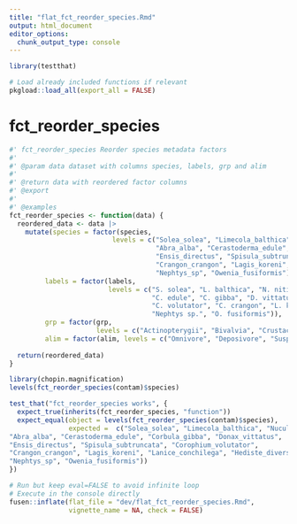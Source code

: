 ```yaml
---
title: "flat_fct_reorder_species.Rmd"
output: html_document
editor_options: 
  chunk_output_type: console
---
```


```r
library(testthat)
```

```r
# Load already included functions if relevant
pkgload::load_all(export_all = FALSE)
```

# fct_reorder_species

```r
#' fct_reorder_species Reorder species metadata factors
#'
#' @param data dataset with columns species, labels, grp and alim
#'
#' @return data with reordered factor columns
#' @export
#'
#' @examples
fct_reorder_species <- function(data) {
  reordered_data <- data |> 
    mutate(species = factor(species,
                          levels = c("Solea_solea", "Limecola_balthica", "Nucula_nitidosa", "Scrobicularia_plana",
                                     "Abra_alba", "Cerastoderma_edule", "Corbula_gibba", "Donax_vittatus",
                                     "Ensis_directus", "Spisula_subtruncata", "Corophium_volutator",
                                     "Crangon_crangon", "Lagis_koreni", "Lanice_conchilega", "Hediste_diversicolor",
                                     "Nephtys_sp", "Owenia_fusiformis")),
         labels = factor(labels,
                         levels = c("S. solea", "L. balthica", "N. nitidosa", "S. plana", "A. alba", 
                                    "C. edule", "C. gibba", "D. vittatus", "E. directus", "S. subtruncata", 
                                    "C. volutator", "C. crangon", "L. koreni", "L. conchilega", "H. diversicolor", 
                                    "Nephtys sp.", "O. fusiformis")),
         grp = factor(grp,
                      levels = c("Actinopterygii", "Bivalvia", "Crustacea", "Polychaeta")),
         alim = factor(alim, levels = c("Omnivore", "Deposivore", "Suspensivore")))
  
  return(reordered_data)
}
```

```r
library(chopin.magnification)
levels(fct_reorder_species(contam)$species)
```

```r
test_that("fct_reorder_species works", {
  expect_true(inherits(fct_reorder_species, "function"))
  expect_equal(object = levels(fct_reorder_species(contam)$species),
               expected =  c("Solea_solea", "Limecola_balthica", "Nucula_nitidosa", "Scrobicularia_plana", 
"Abra_alba", "Cerastoderma_edule", "Corbula_gibba", "Donax_vittatus", 
"Ensis_directus", "Spisula_subtruncata", "Corophium_volutator", 
"Crangon_crangon", "Lagis_koreni", "Lanice_conchilega", "Hediste_diversicolor", 
"Nephtys_sp", "Owenia_fusiformis"))
})
```


```r
# Run but keep eval=FALSE to avoid infinite loop
# Execute in the console directly
fusen::inflate(flat_file = "dev/flat_fct_reorder_species.Rmd", 
               vignette_name = NA, check = FALSE)
```

